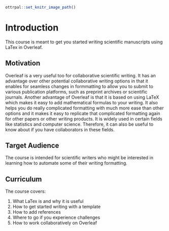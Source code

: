 
```r
ottrpal::set_knitr_image_path()
```

# Introduction

This course is meant to get you started writing scientific manuscripts using LaTex in Overleaf.

## Motivation

Overleaf is a very useful too for collaborative scientific writing. It has an advantage over other potential collaborative writing options in that it enables for seamless changes in formmatting to allow you to submit to various publication platforms, such as preprint archives or scientific journals. Another advantage of Overleaf is that it is based on using LaTeX which makes it easy to add mathematical formulas to your writing. It also helps you do really complicated formatting with much more ease than other options and it makes it easy to replicate that complicated formatting again for other papers or other writing products. It is widely used in certain fields like statistics and computer science. Therefore, it can also be useful to know about if you have collaborators in these fields.

## Target Audience  

The course is intended for scientific writers who might be interested in learning how to automate some of their writing formatting.

## Curriculum  

The course covers:

1) What LaTex is and why it is useful
2) How to get started writing with a template
3) How to add references
4) Where to go if you experience challenges
5) How to work collaboratively on Overleaf



